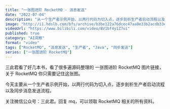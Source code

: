 ```yaml
---
title: "一张图进阶 RocketMQ - 消息发送"
date: "2022-07-04"
description: "从一个生产者示例开始，以两行代码为切入点，逐步剖析生产者启动流程以及同步消息发送流程。"
image: "http://i1.hdslb.com/bfs/archive/b3be122a76dcec47aa0e33b2acdb33e13174744a.jpg"
videoUrl: "https://www.bilibili.com/video/BV1bf4y1Z7ui"
published: true
category: "AI洞察"
format: "video"
tags: ["RocketMQ", "消息发送", "生产者", "Java", "同步发送"]
series: ["一张图进阶 RocketMQ"]
---
```


三此君看了好几本书，看了很多遍源码整理的 一张图进阶 RocketMQ 图片链接，关于 RocketMQ 你只需要记住这张图。

今天主要从一个生产者示例开始，以两行代码为切入点，逐步剖析生产者启动流程以及同步消息发送流程。

关注微信公众号：三此君。回复 mq，可以领取 RocketMQ 相关的所有资料。
